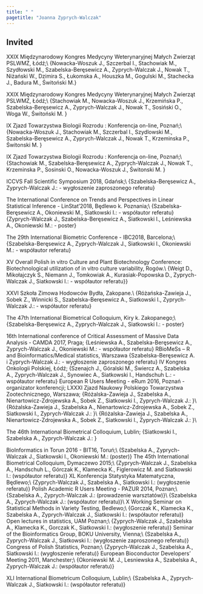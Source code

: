 ```yaml
---
title: " "
pagetitle: "Joanna Zyprych-Walczak"
---
```


<link rel="stylesheet" href="styles.css" type="text/css">
<link rel="stylesheet" href="academicicons/css/academicons.min.css"/>

## Invited

\item[19-11.2021] XXIX Międzynarodowy Kongres Medycyny Weterynaryjnej Małych Zwierząt PSLWMZ, Łódź;\\
 {\small Nowacka-Woszuk J., Szczerbal I., Stachowiak M., Szydłowski M., Szabelska-Beręsewicz A., Zyprych-Walczak J., Nowak T., Niżański W., Dzimira S., Łukomska A., Houszka M., Gogulski M., Stachecka J., Badura M., Świtoński M.\textsl{Zaburzenia rozwoju płci samic psa i kota - spojrzenie genetyka.}}
 
 \item[19-11.2021] XXIX Międzynarodowy Kongres Medycyny Weterynaryjnej Małych Zwierząt PSLWMZ, Łódź;\\
 {\small  Stachowiak M., Nowacka-Woszuk J., Krzemińska P., Szabelska-Beręsewicz A., Zyprych-Walczak J., Nowak T., Sosiński O., Woga W., Świtoński M. \textsl{Wnętrostwo psów - poszukiwanie predysponujących markerów genetycznych.}}

\item[02-04.09.2021] IX Zjazd Towarzystwa Biologii Rozrodu : Konferencja on-line, Poznań;\\ 
 {\small Nowacka-Woszuk J., Stachowiak M., Szczerbal I., Szydlowski M., Szabelska-Beręsewicz A., Zyprych-Walczak J., Nowak T., Krzeminska P., Świtonski M. \textsl{Whole genome sequencing in searching for genetic background of disorders of sex development in French Bulldog, American Stafford Terrier and Yorkshire Terriers dogs.}}
 
\item[02-04.09.2021] IX Zjazd Towarzystwa Biologii Rozrodu : Konferencja on-line, Poznań;\\
{\smal Stachowiak M., Szabelska-Beręsewicz A., Zyprych-Walczak J., Nowak T., Krzeminska P., Sosinski O., Nowacka-Woszuk J., Świtonski M. \textsl{Extensive differences of gene expression profiles between descended and undescended canine testes revealed by whole transcriptome sequencing (RNA-seq).}}


\item[14.11-15.11.2018]	ICCVS Fall Scientific Symposium 2018, Gdańsk;\\
{\small  Szabelska-Beręsewicz A., Zyprych-Walczak J.: \textsl{Statistical Analysis of RNA-seq Data - Bringing Results to Scientists.} - wygłoszenie zaproszonego referatu}

\item[20.08-24.08.2018]	The International Conference on Trends and Perspectives in Linear Statistical Inference - LinStat'2018, Będlewo k. Poznania;\\
{\small Szabelska-Beręsewicz A., Okoniewski M., Siatkowski I.: \textsl{Statistical methods for genes selection based on RNA-seq coverage profiles.} - współautor referatu}
{\small Zyprych-Walczak J., Szabelska-Beręsewicz A., Siatkowski I., Leśniewska A., Okoniewski M.: \textsl{Effect of gene-gene correlation in RNA-seq data analysis.} - poster}
\item[08.07-13.07.2018]	The 29th International Biometric Conference - IBC2018, Barcelona;\\
{\small Szabelska-Beręsewicz A., Zyprych-Walczak J., Siatkowski I., Okoniewski M.: \textsl{The difficult genes and their impact on RNA-seq data analysis.} - współautor referatu}

\item[17.09-20.09.2018] XV Overall Polish in vitro Culture and Plant Biotechnology Conference: Biotechnological utilization of in vitro culture variability, Rogów.\\
{\small Weigt D., Mikołajczyk S., Niemann J., Tomkowiak A., Kurasiak-Popowska D., Zyprych-Walczak J., Siatkowski I.: 
\textsl{The effect of zearalenone on the anther culture of wheat} - współautor referatu}}

\item[19.03-22.03.2018] XXVI Szkoła Zimowa Hodowców Bydła, Zakopane.\\
{\small Różańska-Zawieja J., Sobek Z., Winnicki S., Szabelska-Beręsewicz A., Siatkowski I.,  Zyprych-Walczak J.:
\textsl{Ocena wydajności stada na podstawie częściowych laktacji} - współautor referatu}

\item[10.09-14.09.2017]	The 47th International Biometrical Colloquium, Kiry k. Zakopanego;\\
{\small Szabelska-Beręsewicz A., Zyprych-Walczak J., Siatkowski I.: \textsl{Implementation of testing the parallelism for four-parameter logistic model in R.} - poster}

\item[22.07-23.07.2017]	16th International conference of Critical Assessment of Massive Data Analysis - CAMDA 2017, Praga;
{\small Leśniewska A., Szabelska-Beręsewicz A., Zyprych-Walczak J., Okoniewski M.: \textsl{Analysis of CAMDA RNA-seq data with the knowlegde of protein domains in genes.} - współautor referatu}
\item[24.11.2016]	RBioMeSs – R and Bioinformatics/Medical statistics, Warszawa
{\small Szabelska-Beręsewicz A. i Zyprych-Walczak J.: \textsl{Discussion of a biologist with a statistician working with R - how to find useful information in the vastness of biological data.} - wygłoszenie zaproszonego referatu}
\item[12.10-15.10.2016]	IV Kongres Onkologii Polskiej, Łódź;
{\small Szenajch J., Góralski M., Świercz A., Szabelska A., Zyprych-Walczak J., Synowiec A., Siatkowski I., Handschuh L.: \textsl{Zmiany w ekspresji szlaków sygnałowych uczestniczące w wykształcaniu nabytej w obecności erytropoetyny oporności na cisplatynę i paklitaksel w komórkach ludzkiego raka jajnika.} - współautor referatu}
\item[12.10-14.10.2016]	European R Users Meeting - eRum 2016, Poznań - organizator konferencji;
\item[21.09-23.09.2016]	LXXXI Zjazd Naukowy Polskiego Towarzystwa Zootechnicznego, Warszawa;
{\small Różalska-Zawieja J., Szabelska A., Nienartowicz-Zdrojewska A., Sobek Z., Siatkowski I., Zyprych-Walczak J.: \textsl{Accuracy of the selected linear models applied for estimation of the heritability coefficient in the dairy cattle population. - współautor referatu}}\\ 
{\small Różalska-Zawieja J., Szabelska A., Nienartowicz-Zdrojewska A., Sobek Z., Siatkowski I., Zyprych-Walczak J.: \textsl{ Herds influence of the heritability of pregnency length in the dairy cattle population. - współautor referatu}}\\
{\small Różalska-Zawieja J., Szabelska A., Nienartowicz-Zdrojewska A., Sobek Z., Siatkowski I., Zyprych-Walczak J.: \textsl{Influence of the paternity group size of the heritability of pregnancy length in dairy cattle population. - współautor referatu}}\\
\item[05.09-07.09.2016]	The 46th International Biometrical Colloquium, Lublin;
{\small Siatkowski I., Szabelska A., Zyprych-Walczak J.: \textsl{Statistical methods for survival data analysis. - poster}}


\item[16.06--18.06.2016] BioInformatics in Torun 2016 - BIT16, Toruń;\\
{\small Szabelska A., Zyprych-Walczak J., Siatkowski I., Okoniewski M.: \textsl{Influence of the primary analysis on discovering differentially expressed genes based on RNA-Seq data.} (poster)} 
\item[07.09--09.09.2015] The 45th International Biometrical Colloquium, Dymaczewo 2015;\\
{\small Zyprych-Walczak J., Szabelska A., Handschuh L., Górczak K., Klamecka K., Figlerowicz M. and Siatkowski I.: \textsl{The comparison of the normalization methods for RNA-Seq data analysis.} (współautor referatu)} 
\item[30.11--05.12.2014]	XL Konferencja Statystyka Matematyczna, Będlewo;\\
{\small Zyprych-Walczak J., Szabelska A., Siatkowski I.: \textsl{Przegląd problemów i metod związanych z analizą danych dotyczących ekspresji genów na podstawie eksperymentu głębokiego sekwencjonowania.} (wygłoszenie referatu)}
\item[15.10--17.10.2014]Polish Academic R Users Meeting - PAZUR 2014, Poznan;\\
{\small Szabelska A., Zyprych-Walczak J.: \textsl{Introduction to R} (prowadzenie warsztatów)}\\
{\small Szabelska A., Zyprych-Walczak J.: \textsl{Usage of R in the analysis of RNA-seq data} (współautor referatu)}\\
\item[30.06--4.07.2014]X Working Seminar on Statistical Methods in Variety Testing, Bedlewo;\\
{\small Gorczak K., Klamecka K., Szabelska A., Zyprych-Walczak J., Siatkowski I.: \textsl{RNA-Seq plant data analysis} (współautor referatu)}
\item[21.05.2014	] Open lectures in statistics, UAM Poznan;\\
{\small Zyprych-Walczak J., Szabelska A., Klamecka K., Gorczak K., Siatkowski I.: \textsl{Statistical analysis of data coming from microarray and next generation sequencing experiments} (wygłoszenie referatu)}
\item[26.11.2013] Seminar of the Bioinformatics Group, BOKU University, Vienna;\\
{\small Szabelska A., Zyprych-Walczak J., Siatkowski I.: \textsl{Microarrays vs RNA-seq - novel approaches for searching interesting genes} (wygłoszenie zaproszonego referatu)}
\item[18.04--20.04.2012] Congress of Polish Statistics, Poznan;\\
{\small Zyprych-Walczak J., Szabelska A., Siatkowski I.: \textsl{Metody selekcji genow uwzgledniajace korelacje pomiedzy genami} (wygłoszenie referatu)}
\item[8.12--9.12.2011] European Bioconductor Developers' Meeting 2011, Manchester;\\
{\small Okoniewski M. J., Lesniewska A., Szabelska A., Zyprych-Walczak J.: \textsl{Measures of dissimilarity of the coverage functions} (współautor referatu)} 
\item[5.09--08.09.2011] XLI International Biometricum Colloquium, Lublin;\\ 
{\small Szabelska A., Zyprych-Walczak J., Siatkowski I.: \textsl{Wykorzystanie liniowego modelu mieszanego w problemie selekcji genów} (współautor referatu)}


